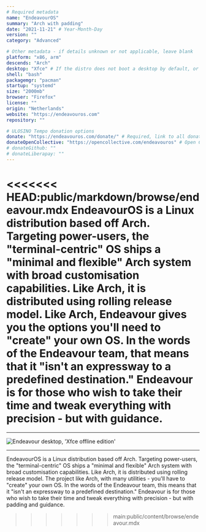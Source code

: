 ```yaml
---
# Required metadata
name: "EndeavourOS"
summary: "Arch with padding"
date: "2021-11-21" # Year-Month-Day
version: ""
category: "Advanced"

# Other metadata - if details unknown or not applicable, leave blank
platform: "x86, arm"
descends: "Arch"
desktop: "Xfce" # If the distro does not boot a desktop by default, or doesn't ship one, leave 'desktop' blank
shell: "bash"
packagemgr: "pacman"
startup: "systemd"
size: "2000mb"
browser: "Firefox"
license: ""
origin: "Netherlands"
website: "https://endeavouros.com"
repository: ""

# ULOSINO Tempo donation options
donate: "https://endeavouros.com/donate/" # Required, link to all donation options
donateOpenCollective: "https://opencollective.com/endeavouros" # Open Collective
# donateGithub: ""
# donateLiberapay: ""
---
```


<<<<<<< HEAD:public/markdown/browse/endeavour.mdx
EndeavourOS is a Linux distribution based off Arch. Targeting power-users, the "terminal-centric" OS ships a "minimal and flexible" Arch system with broad customisation capabilities. Like Arch, it is distributed using rolling release model. Like Arch, Endeavour gives you the options you'll need to "create" your own OS. In the words of the Endeavour team, that means that it "isn't an expressway to a predefined destination." Endeavour is for those who wish to take their time and tweak everything with precision - but with guidance.
=======
---

<Image
  src="/images/endeavour.jpg"
  alt="Endeavour desktop, 'Xfce offline edition'"
  width={250}
  height={400}
/>

---

EndeavourOS is a Linux distribution based off Arch. Targeting power-users, the "terminal-centric" OS ships a "minimal and flexible" Arch system with broad customisation capabilities. Like Arch, it is distributed using rolling release model. The project like Arch, with many utilities - you'll have to "create" your own OS. In the words of the Endeavour team, this means that it "isn't an expressway to a predefined destination." Endeavour is for those who wish to take their time and tweak everything with precision - but with padding and guidance.
>>>>>>> main:public/content/browse/endeavour.mdx
